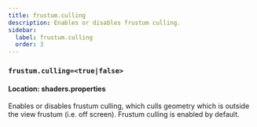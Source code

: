 ```yaml
---
title: frustum.culling
description: Enables or disables frustum culling.
sidebar:
  label: frustum.culling
  order: 3
---
```


### `frustum.culling=<true|false>`

#### Location: shaders.properties

Enables or disables frustum culling, which culls geometry which is outside the view frustum (i.e. off screen). Frustum culling is enabled by default.